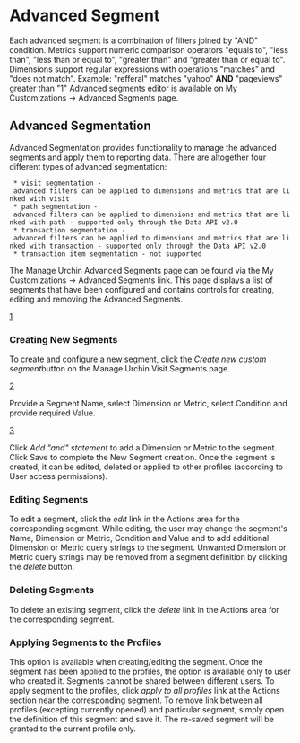 = Advanced Segment =

Each advanced segment is a combination of filters joined by "AND" condition. Metrics support numeric comparison operators "equals to", "less than", "less than or equal to", "greater than" and "greater than or equal to". Dimensions support regular expressions with operations "matches" and "does not match".  Example: "refferal" matches "yahoo" '''AND''' "pageviews" greater than "1"  Advanced segments editor is available on My Customizations -> Advanced Segments page.
 
== Advanced Segmentation ==

Advanced Segmentation provides functionality to manage the advanced segments and apply them to reporting data.
There are altogether four different types of advanced segmentation: 
  * visit segmentation - advanced filters can be applied to dimensions and metrics that are linked with visit
  * path segmentation - advanced filters can be applied to dimensions and metrics that are linked with path - supported only through the Data API v2.0
  * transaction segmentation - advanced filters can be applied to dimensions and metrics that are linked with transaction - supported only through the Data API v2.0
  * transaction item segmentation - not supported

The Manage Urchin Advanced Segments page can be found via the My Customizations -> Advanced Segments link. This page displays a list of segments that have been configured and contains controls for creating, editing and removing the Advanced Segments. 

[http://urchin-web-analytics-software.googlecode.com/svn/trunk/Adv_seg_link.PNG]     

===Creating New Segments===   

To create and configure a new segment, click the ''Create new custom segment ''button on the Manage Urchin Visit Segments page. 

[http://urchin-web-analytics-software.googlecode.com/svn/trunk/Adv_seg_create_new_seg_btn.PNG]

Provide a Segment Name, select Dimension or Metric, select Condition and provide required Value.

[http://urchin-web-analytics-software.googlecode.com/svn/trunk/Adv_seg_create_new_seg_settings.PNG]

Click ''Add "and" statement'' to add a Dimension or Metric to the segment.   Click Save to complete the New Segment creation.     Once the segment is created, it can be edited, deleted or applied to other profiles (according to User access permissions).      

===Editing Segments===      

To edit a segment, click the ''edit'' link in the Actions area for the corresponding segment.     
While editing, the user may change the segment's Name, Dimension or Metric, Condition and Value and to add additional Dimension or Metric query strings to the segment.   Unwanted Dimension or Metric query strings may be removed from a segment definition by clicking the ''delete''  button.           

===Deleting Segments===     

To delete an existing segment, click the '' delete'' link in the Actions area for the corresponding segment.     

===Applying Segments to the Profiles===   

This option is available when creating/editing the segment.  Once the segment has been applied to the profiles, the option is available only to user who created it. Segments cannot be shared between different users.  To apply segment to the profiles, click ''apply to all profiles'' link at the Actions section near the corresponding segment.    
To remove link between all profiles (excepting currently opened) and particular segment,  simply open the definition of this segment and save it. The re-saved segment will be granted to the current profile only.      
   
